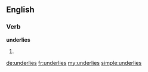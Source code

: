 ==English==

===Verb===
'''underlies'''

# {{en-third-person singular of|underlie}}

[[de:underlies]]
[[fr:underlies]]
[[my:underlies]]
[[simple:underlies]]